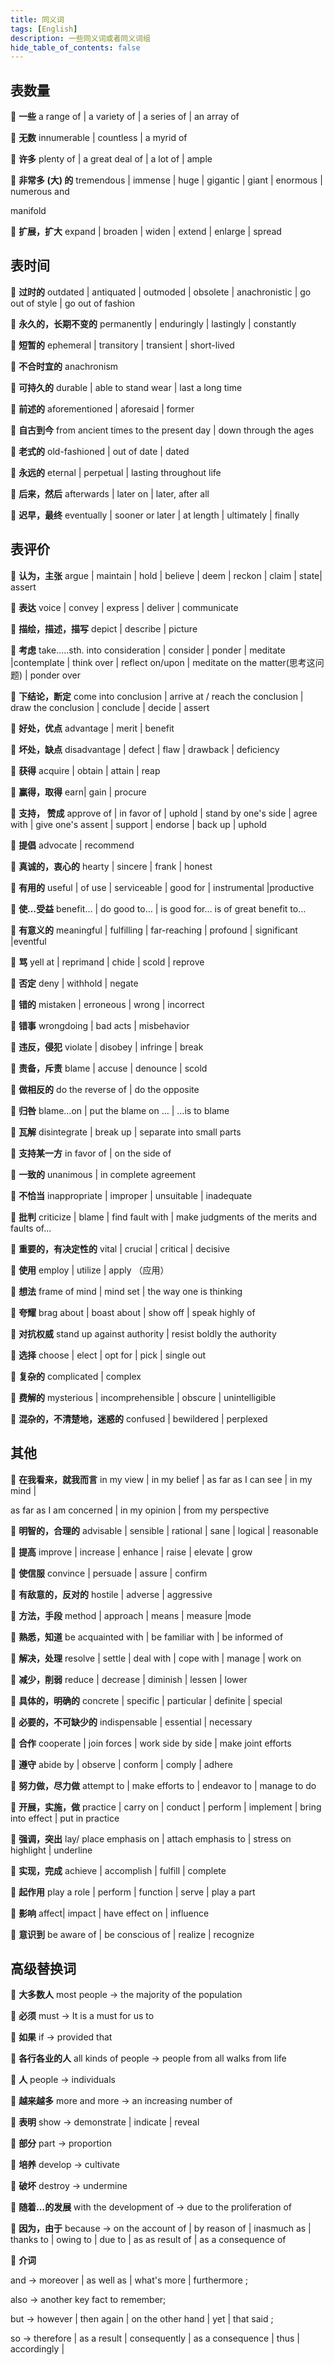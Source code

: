 ```yaml
---
title: 同义词
tags: [English]
description: 一些同义词或者同义词组
hide_table_of_contents: false
---
```


## 表数量

 **一些** a range of | a variety of | a series of | an array of

 **无数** innumerable | countless | a myrid of

 **许多** plenty of | a great deal of | a lot of | ample

 **非常多 (大) 的**  tremendous | immense | huge | gigantic | giant | enormous  | numerous and

manifold

 **扩展，扩大**  expand | broaden | widen | extend | enlarge | spread

## 表时间

 **过时的** outdated | antiquated | outmoded | obsolete | anachronistic | go out of style | go out of fashion

 **永久的，长期不变的** permanently | enduringly | lastingly | constantly

 **短暂的** ephemeral | transitory | transient | short-lived

 **不合时宜的** anachronism

 **可持久的** durable | able to stand wear | last a long time

 **前述的** aforementioned | aforesaid | former

 **自古到今** from ancient times to the present day | down through the ages

 **老式的** old-fashioned | out of date | dated

 **永远的** eternal | perpetual | lasting throughout life

 **后来，然后** afterwards | later on | later, after all

 **迟早，最终** eventually | sooner or later | at length | ultimately | finally

## 表评价

 **认为，主张** argue | maintain | hold | believe | deem | reckon | claim | state| assert

 **表达** voice | convey | express | deliver | communicate

 **描绘，描述，描写** depict | describe | picture

 **考虑** take…..sth. into consideration | consider | ponder | meditate |contemplate | think over | reflect on/upon | meditate on the matter(思考这问题) | ponder over

 **下结论，断定** come into conclusion | arrive at / reach the conclusion | draw the conclusion | conclude | decide | assert

 **好处，优点** advantage | merit | benefit

 **坏处，缺点** disadvantage | defect | flaw | drawback | deficiency

 **获得** acquire | obtain | attain | reap

 **赢得，取得** earn| gain | procure

 **支持， 赞成** approve of | in favor of | uphold | stand by one's side | agree with | give one's assent | support | endorse | back up | uphold

 **提倡** advocate | recommend

 **真诚的，衷心的** hearty | sincere | frank | honest

 **有用的** useful | of use | serviceable | good for | instrumental |productive

 **使…受益** benefit… | do good to… | is good for… is of great benefit to…

 **有意义的** meaningful | fulfilling | far-reaching | profound | significant |eventful

 **骂** yell at | reprimand | chide | scold | reprove

 **否定** deny | withhold | negate

 **错的** mistaken | erroneous | wrong | incorrect

 **错事** wrongdoing | bad acts | misbehavior

 **违反，侵犯** violate | disobey | infringe | break

 **责备，斥责** blame | accuse | denounce | scold

 **做相反的** do the reverse of | do the opposite

 **归咎** blame…on | put the blame on … | …is to blame

 **瓦解** disintegrate | break up | separate into small parts

 **支持某一方** in favor of | on the side of

 **一致的** unanimous | in complete agreement

 **不恰当** inappropriate | improper | unsuitable | inadequate

 **批判** criticize | blame | find fault with | make judgments of the merits and faults of…

 **重要的，有决定性的** vital | crucial | critical | decisive

 **使用** employ | utilize | apply （应用）

 **想法** frame of mind | mind set | the way one is thinking

 **夸耀** brag about | boast about | show off | speak highly of

 **对抗权威** stand up against authority | resist boldly the authority

 **选择** choose | elect | opt for | pick | single out

 **复杂的** complicated | complex

 **费解的** mysterious | incomprehensible | obscure | unintelligible

 **混杂的，不清楚地，迷惑的** confused | bewildered | perplexed

## 其他

 **在我看来，就我而言** in my view | in my belief | as far as I can see | in my mind |

as far as I am concerned | in my opinion | from my perspective

 **明智的，合理的** advisable | sensible | rational | sane | logical | reasonable

 **提高** improve | increase | enhance | raise | elevate | grow

 **使信服** convince | persuade | assure | confirm

 **有敌意的，反对的** hostile | adverse | aggressive

 **方法，手段** method | approach | means | measure |mode

 **熟悉，知道** be acquainted with | be familiar with | be informed of

 **解决，处理** resolve | settle | deal with | cope with | manage | work on

 **减少，削弱** reduce | decrease | diminish | lessen | lower

 **具体的，明确的** concrete | specific | particular | definite | special

 **必要的，不可缺少的** indispensable | essential | necessary

 **合作** cooperate | join forces | work side by side | make joint efforts

 **遵守** abide by | observe | conform | comply | adhere

 **努力做，尽力做** attempt to | make efforts to | endeavor to | manage to do

 **开展，实施，做** practice | carry on | conduct | perform | implement | bring into effect | put in practice

 **强调，突出** lay/ place emphasis on | attach emphasis to | stress on highlight | underline

 **实现，完成** achieve | accomplish | fulfill | complete

 **起作用** play a role | perform | function | serve | play a part

 **影响** affect| impact | have effect on | influence

 **意识到** be aware of | be conscious of | realize | recognize

## 高级替换词

 **大多数人** most people -> the majority of the population

 **必须** must -> It is a must for us to

 **如果** if -> provided that

 **各行各业的人** all kinds of people -> people from all walks from life

 **人** people -> individuals

 **越来越多** more and more -> an increasing number of

 **表明** show -> demonstrate | indicate | reveal

 **部分** part -> proportion

 **培养** develop -> cultivate

 **破坏** destroy -> undermine

 **随着…的发展** with the development of -> due to the proliferation of

 **因为，由于** because -> on the account of | by reason of | inasmuch as | thanks to | owing to | due to | as as result of | as a consequence of

 **介词**

and -> moreover  | as well as | what's more | furthermore ;

also -> another key fact to remember;

but -> however | then again |  on the other hand | yet | that said ;

so -> therefore | as a result | consequently | as a consequence | thus | accordingly |
